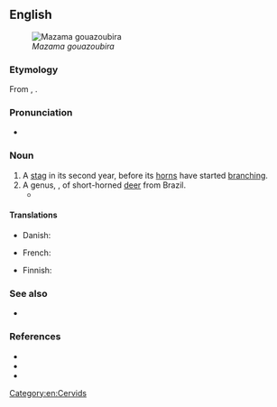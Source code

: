 {{also|Brocket}}

==English==
[[File:Mazama_gouazoubira_(AU)-right_01.JPG|thumb|''Mazama gouazoubira'']]

===Etymology===
From {{etyl|frm|en}} {{m|frm|brocart}}, {{m|frm|broquart}}.

===Pronunciation===
* {{a|UK}} {{IPA|en|/ˈbɹɒkɪt/}}

===Noun===
{{en-noun}}

# A [[stag]] in its second year, before its [[horn]]s have started [[branch]]ing.
# A genus, {{taxlink|Mazama|genus}}, of short-horned [[deer]] from Brazil.
#* {{quote-text|en|year=1998|author=Valerius Geist|title=Deer of the World| page=118| passage=Before fighting, '''brockets''' rear and jump in display; when fighting, they jump over each other, striking the opponent with the hooves of the forelegs or hind legs in passing.}}

====Translations====
{{trans-top|young stag with straight horns}}
* Danish: {{t|da|spidsbuk|c}}
{{trans-mid}}
* French: {{t+|fr|daguet|m}}
{{trans-bottom}}

{{trans-top|deer of genus ''Mazama''}}
* Finnish: {{t|fi|piikkokauris}}
{{trans-mid}}
{{trans-bottom}}

===See also===
* {{l|en|pricket}}

===References===
* {{pedia}}
* {{specieslite|i=1|Mazama}}
* {{comcatlite|i=1|Mazama}}

[[Category:en:Cervids]]